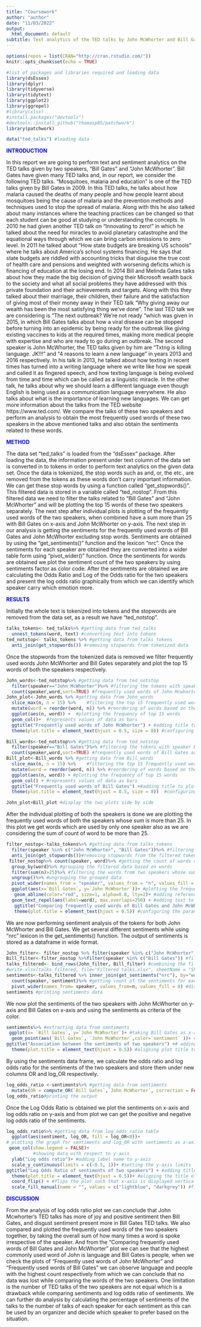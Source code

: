 ---
title: "Coursework"
author: "author"
date: "11/03/2022"
output:
  html_document: default
subtitle: Text analytics of the TED talks by John McWhorter and Bill Gates
---

```{r setup, include=FALSE}
options(repos = list(CRAN="http://cran.rstudio.com/"))
knitr::opts_chunk$set(echo = TRUE)

#list of packages and libraries required and loading data
library(dsEssex)
library(dplyr)
library(tidyverse)
library(tidytext)
library(ggplot2)
library(ggrepel)
#library(xlsx)
#install.packages("devtools")
#devtools::install_github("thomasp85/patchwork")
library(patchwork)

data("ted_talks") #loading data
```

<span style="color:blue;">**INTRODUCTION**</span>

In this report we are going to perform text and sentiment analytics on the TED talks given by two speakers, “Bill Gates” and “John McWhorter”. Bill Gates have given many TED talks and, in our report, we consider the following TED talks. “Mosquitoes, malaria and education” is one of the TED talks given by Bill Gates in 2009. In this TED talks, he talks about how malaria caused the deaths of many people and how people learnt about mosquitoes being the cause of malaria and the prevention methods and techniques used to stop the spread of malaria. Along with this he also talked about many instances where the teaching practices can be changed so that each student can be good at studying or understanding the concepts. In 2010 he had given another TED talk on “Innovating to zero!” in which he talked about the need for miracles to avoid planetary catastrophe and the equational ways through which we can bring carbon emissions to zero level. In 2011 he talked about “How state budgets are breaking US schools” where he talks about America’s school systems financing. He says that state budgets are riddled with accounting tricks that disguise the true cost of health care and pensions and weighted with worsening deficits which is financing of education at the losing end. In 2014 Bill and Melinda Gates talks about how they made the big decision of giving their Microsoft wealth back to the society and what all social problems they have addressed with this private foundation and their achievements and targets. Along with this they talked about their marriage, their children, their failure and the satisfaction of giving most of their money away in their TED talk “Why giving away our wealth has been the most satisfying thing we’ve done”. The last TED talk we are considering is “The next outbreak? We’re not ready “which was given in 2015, in which Bill Gates talks about how a viral disease can be stopped before turning into an epidemic by being ready for the outbreak like giving existing vaccines to kids at the required times, making more medical people with expertise and who are ready to go during an outbreak.
The second speaker is John McWhorter, the TED talks given by him are “Txtng is killing language. JK!!!” and “4 reasons to learn a new language” in years 2013 and 2016 respectively. In his talk in 2013, he talked about how texting in recent times has turned into a writing language where we write like how we speak and called it as fingered speech, and how texting language is being evolved from time and time which can be called as a linguistic miracle. In the other talk, he talks about why we should learn a different language even though English is being used as a communication language everywhere. He also talks about what is the importance of learning new languages. We can get more information about the talks from the TED website https://www.ted.com/.
We compare the talks of these two speakers and perform an analysis to obtain the most frequently used words of these two speakers in the above mentioned talks and also obtain the sentiments related to these words.

<span style="color:blue;">**METHOD**</span>
 
The data set “ted_talks” is loaded from the “dsEssex” package. After loading the data, the information present under text column of the data set is converted in to tokens in order to perform text analytics on the given data set. Once the data is tokenized, the stop words such as and, or, the etc., are removed from the tokens as these words don’t carry important information. We can get these stop words by using a function called “get_stopwords()”. This filtered data is stored in a variable called “ted_nostop”. From this filtered data we need to filter the talks related to “Bill Gates” and “John McWhorter” and will be plotting the top 15 words of these two speakers separately. The next step after individual plots is plotting of the frequently used words of the two speakers, when combined have a sum more than 25 with Bill Gates on x-axis and John McWhorter on y-axis. 
The next step in our analysis is getting the sentiments for the frequently used words of Bill Gates and John McWhorter excluding stop words. Sentiments are obtained by using the “get_sentiments()” function and the lexicon “nrc”. Once the sentiments for each speaker are obtained they are converted into a wider table form using “pivot_wider()” function.
Once the sentiments for words are obtained we plot the sentiment count of the two speakers by using sentiments factor as color code.
After the sentiments are obtained we are calculating the Odds Ratio and Log of the Odds ratio for the two speakers and present the log odds ratio graphically from which we can identify which speaker carry which emotion more.

<span style="color:blue;">**RESULTS**</span>

Initially the whole text is tokenized into tokens and the stopwords are removed from the data set, as a result we have "ted_notstop".

```{r ted_talks tokenization, echo=FALSE}
talks_tokens<- ted_talks%>% #getting data from ted_talks
  unnest_tokens(word, text) #converting text into tokens
ted_notstop<- talks_tokens %>% #getting data from talks_tokens
  anti_join(get_stopwords()) #removing stopwords from tokenized data
```
Once the stopwords from the tokenized data is removed we filter frequently used words John McWhorter and Bill Gates separately and plot the top 15 words of both the speakers respectively. 

```{r getting frequently used words for John McWhorter and plotting top 25 words , echo=FALSE}
John_words<-ted_notstop%>% #getting data from ted_notstop
  filter(speaker=="John McWhorter")%>% #filtering the tokens with speaker John McWhorter
  count(speaker,word,sort=TRUE) #frequently used words of John Mcwhorter are displayed in descending order
John_plot<-John_words %>% #getting data from John_words
  slice_max(n, n = 15) %>%    #filtering the top 15 frequently used words
  mutate(word = reorder(word, n)) %>% #reordering of words based on the count of n
  ggplot(aes(n, word)) +  #plotting the frequency of top 15 words
  geom_col()+  #represents values of data as bars
  ggtitle("Frequently used words of John McWhorter") + #adding title to plot
  theme(plot.title = element_text(hjust = 0.5, size = 8)) #configuring the main title parameters 

Bill_words<-ted_notstop%>% #getting data from ted_notstop
  filter(speaker=="Bill Gates")%>% #filtering the tokens with speaker Bill Gates
  count(speaker,word,sort=TRUE) #frequently used words of Bill Gates are displayed in descending order
Bill_plot<-Bill_words %>% #getting data from Bill_words
  slice_max(n, n = 15) %>%    #filtering the top 15 frequently used words
  mutate(word = reorder(word, n)) %>% #reordering of words based on the count of n
  ggplot(aes(n, word)) + #plotting the frequency of top 15 words
  geom_col() + #represents values of data as bars
  ggtitle("Frequently used words of Bill Gates") +#adding title to plot
  theme(plot.title = element_text(hjust = 0.5, size = 8))  #configuring the main title parameters 

John_plot+Bill_plot #display the two plots side by side
```

After the individual plotting of both the speakers is done we are plotting the frequently used words of both the speakers whose sum is more than 25. In this plot we get words which are used by only one speaker also as we are considering the sum of count of word to be more than 25.

```{r comparing the two speakers frequently used words whose sum of word count is more than 25, echo=FALSE}

filter_nostop<-talks_tokens%>% #getting data from talks_tokens
  filter(speaker %in% c("John McWhorter", "Bill Gates"))%>% #filtering the tokens of two speakers John McWhorter and Bill Gates
  anti_join(get_stopwords())#removing stopwords from the filtered tokenaized data
 filter_nostop%>% count(speaker, word)%>% #getting the count of words of the two speakers
  group_by(word)%>% #grouping the filtered data based on words
  filter(sum(n)>25)%>% #filtering the words from two speakers whose sum is more than 25
  ungroup()%>% #ungrouping the grouped data
  pivot_wider(names_from = "speaker", values_from = "n", values_fill = 0)%>% #arranging the data as a wider table
  ggplot(aes(x=`Bill Gates`, y=`John McWhorter`))+ #plotting the frequently used words of two speakers
   geom_abline(color="red", size=1, alpha=0.8, lty=2)+ #adding reference line to the plot
  geom_text_repel(aes(label=word), max.overlaps=250) + #adding text to the plot
   ggtitle("Comparing frequently used words of Bill Gates and John McWhorter")+ #adding main title to the plot
   theme(plot.title = element_text(hjust = 0.5)) #configuring the parameters of main title

```

We are now performing sentiment analysis of the tokens for both John McWhorter and Bill Gates. We get several different sentiments while using "nrc" lexicon in the get_sentiments() function. The output of sentiments is stored as a dataframe in wide format.

```{r Binding the frequently used words of John McWhorter and Bill Gates and obtaining the sentiments count of their words, echo=FALSE}

John_filter<- filter_nostop %>% filter(speaker %in% c("John McWhorter")) #filtering John McWhorter TED talks
Bill_filter<-filter_nostop %>%filter(speaker %in% c("Bill Gates")) #filtering Bill Gates TED talks
talks_filtered<- bind_rows(John_filter, Bill_filter) #combining the filtered talks of both the speakers
#write.xlsx(talks_filtered, file="Filtered talks.xlsx", sheetName = "Sheet1") #writing the filtered data to xlsx for reference
sentiments<-talks_filtered %>% inner_join(get_sentiments("nrc"), by="word") %>%#getting sentiments of the words by using nrc lexicon
  count(speaker, sentiment)%>% #getting count of the sentiments for each speaker
  pivot_wider(names_from= speaker, values_from=n, values_fill = 0) #displaying the sentiments count of each speaker in wider table form
sentiments #printing sentiments data
```

We now plot the sentiments of the two speakers with John McWhorter on y-axis and Bill Gates on x-axis and using the sentiments as criteria of the color.

```{r, echo=FALSE}
sentiments%>% #extracting data from sentiments
 ggplot(x= `Bill Gates`, y=`John McWhorter`)+ #taking Bill Gates as x-axis and John McWhorter as y-axis
  geom_point(aes(`Bill Gates`, `John McWhorter`,color=`sentiment` ))+ #passing Bill Gates and John McWhorter as x and y parameters and giving color as factor of sentiments
ggtitle("Association between the sentiments of two speakers") +# adding title to the plot
  theme(plot.title = element_text(hjust = 0.5)) #aligning plot title to center

```

By using the sentiments data frame, we calculate the odds ratio and log odds ratio for the sentiments of the two speakers and store them under new columns OR and log_OR respectively.

```{r computing the log odds of the sentiments and plotting them, echo=FALSE}
log_odds_ratio <-sentiments%>% #getting data from sentiments
  mutate(OR = compute_OR(`Bill Gates`,`John McWhorter`, correction = FALSE), log_OR = log(OR), sentiment=reorder(sentiment, log_OR)) #Calculating Odds Ratio and storing in table under new column OR; calculating log of Odds Ratio and storing under new column log_OR, arranging the sentiments according to log_OR
log_odds_ratio#printing the output
```

Once the Log Odds Ratio is obtained we plot the sentiments on x-axis and log odds ratio on y-axis and from plot we can get the positive and negative log odds ratio of the sentiments.

```{r plotting of logs ratio of sentiments, echo=FALSE}
log_odds_ratio%>% #getting data from log_odds_ratio table
  ggplot(aes(sentiment, log_OR, fill = log_OR<0))+
# plotting the graph for sentiments and log_OR with sentiments as x-axis and log_OR as y-axis
 geom_col(show.legend = FALSE)+
          #showing data with respect to y-axis
  ylab("Log odds ratio")+ #adding label name to y-axis
  scale_y_continuous(limits = c(-0.5, 1))+ #setting the y-axis limits
ggtitle("Log Odds Ratio of sentiments of two speakers") + #adding title to the plot
  theme(plot.title = element_text(hjust = 0.5))+ #aligning the title of plot to center
  coord_flip() + #flips the plot such that x-axis is displayed vertically and y-axis horizontally
  scale_fill_manual(name = "", values = c("lightblue", "darkgrey")) #filling the colors of the plot 
```

<span style="color:blue;">**DISCUSSION**</span>

From the analysis of log odds ratio plot we can conclude that John Mcwhorter's TED talks has more of joy and positive sentiment then Bill Gates, and disgust sentiment present more in Bill Gates TED talks. We also compared and plotted the frequently used words of the two speakers together, by taking the overall sum of how many times a word is spoke irrespective of the speaker. And from the "Comparing frequently used words of Bill Gates and John McWhorter" plot we can see that the highest commonly used word of John is language and Bill Gates is people, when we check the plots of "Frequently used words of John McWhorter" and "Frequently used words of Bill Gates" we can observe language and people with the highest count respectively from which we can conclude that no data was lost while comparing the words of the two speakers. One limitation is the number of TED talks of the two speakers are not equal which is a drawback while comparing sentiments and log odds ratio of sentiments. We can further do analysis by calculating the percentage of sentiments of the talks to the number of talks of each speaker for each sentiment as this can be used by an organizer and decide which speaker to prefer based on the situation.


